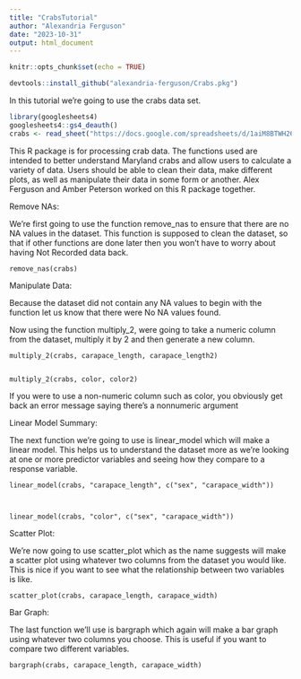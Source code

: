 ```yaml
---
title: "CrabsTutorial"
author: "Alexandria Ferguson"
date: "2023-10-31"
output: html_document
---
```


```r
knitr::opts_chunk$set(echo = TRUE)
```


```R
devtools::install_github("alexandria-ferguson/Crabs.pkg")
```

In this tutorial we're going to use the crabs data set. 

```R
library(googlesheets4)
googlesheets4::gs4_deauth()
crabs <- read_sheet("https://docs.google.com/spreadsheets/d/1aiM8BTWH26rimAvxx64GXLZypfCNgjEAz6r_R52Db90/edit?usp=sharing") 

```

This R package is for processing crab data. The functions used are intended to better understand Maryland crabs and allow users to calculate a variety of data. Users should be able to clean their data, make different plots, as well as manipulate their data in some form or another. Alex Ferguson and Amber Peterson worked on this R package together.



Remove NAs:

We're first going to use the function remove_nas to ensure that there are no NA values in the dataset. This function is supposed to clean the dataset, so that if other functions are done later then you won't have to worry about having Not Recorded data back. 


    remove_nas(crabs)


Manipulate Data:

Because the dataset did not contain any NA values to begin with the function let us know that there were No NA values found. 

Now using the function multiply_2, were going to take a numeric column from the dataset, multiply it by 2 and then generate a new column. 


    multiply_2(crabs, carapace_length, carapace_length2)

  
    multiply_2(crabs, color, color2)
    

If you were to use a non-numeric column such as color, you obviously get back an error message saying there's a nonnumeric argument 


Linear Model Summary: 

The next function we're going to use is linear_model which will make a linear model. This helps us to understand the dataset more as we're looking at one or more predictor variables and seeing how they compare to a response variable.  

    linear_model(crabs, "carapace_length", c("sex", "carapace_width"))
    


    linear_model(crabs, "color", c("sex", "carapace_width"))

Scatter Plot: 

We're now going to use scatter_plot which as the name suggests will make a scatter plot using whatever two columns from the dataset you would like. This is nice if you want to see what the relationship between two variables is like. 


    scatter_plot(crabs, carapace_length, carapace_width) 
    
Bar Graph: 

The last function we'll use is bargraph which again will make a bar graph using whatever two columns you choose. This is useful if you want to compare two different variables.  


    bargraph(crabs, carapace_length, carapace_width) 










